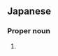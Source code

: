==Japanese==
{{ja-kanjitab|わか|すぎ}}

===Proper noun===
{{ja-pos|わかすぎ|proper}}

# {{surname|lang=ja|sort=わかすぎ}}